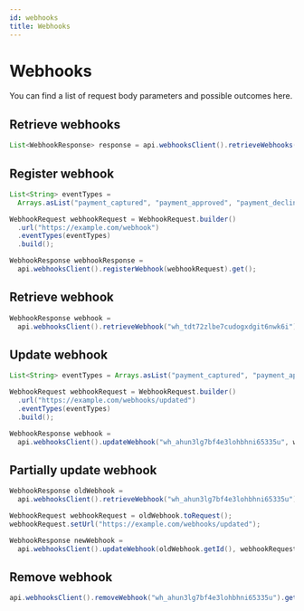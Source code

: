 ```yaml
---
id: webhooks
title: Webhooks
---
```



# Webhooks

You can find a list of request body parameters and possible outcomes <Link to="https://api-reference.checkout.com/#tag/Webhooks">here</Link>.

## Retrieve webhooks

```java
List<WebhookResponse> response = api.webhooksClient().retrieveWebhooks().get();
```

## Register webhook

```java
List<String> eventTypes =
  Arrays.asList("payment_captured", "payment_approved", "payment_declined");

WebhookRequest webhookRequest = WebhookRequest.builder()
  .url("https://example.com/webhook")
  .eventTypes(eventTypes)
  .build();

WebhookResponse webhookResponse =
  api.webhooksClient().registerWebhook(webhookRequest).get();
```

## Retrieve webhook

```java
WebhookResponse webhook =
  api.webhooksClient().retrieveWebhook("wh_tdt72zlbe7cudogxdgit6nwk6i").get();
```

## Update webhook

```java
List<String> eventTypes = Arrays.asList("payment_captured", "payment_approved", "payment_declined");

WebhookRequest webhookRequest = WebhookRequest.builder()
  .url("https://example.com/webhooks/updated")
  .eventTypes(eventTypes)
  .build();

WebhookResponse webhook =
  api.webhooksClient().updateWebhook("wh_ahun3lg7bf4e3lohbhni65335u", webhookRequest).get();
```

## Partially update webhook

```java
WebhookResponse oldWebhook =
  api.webhooksClient().retrieveWebhook("wh_ahun3lg7bf4e3lohbhni65335u").get();

WebhookRequest webhookRequest = oldWebhook.toRequest();
webhookRequest.setUrl("https://example.com/webhooks/updated");

WebhookResponse newWebhook =
  api.webhooksClient().updateWebhook(oldWebhook.getId(), webhookRequest).get();
```

## Remove webhook

```java
api.webhooksClient().removeWebhook("wh_ahun3lg7bf4e3lohbhni65335u").get();
```
